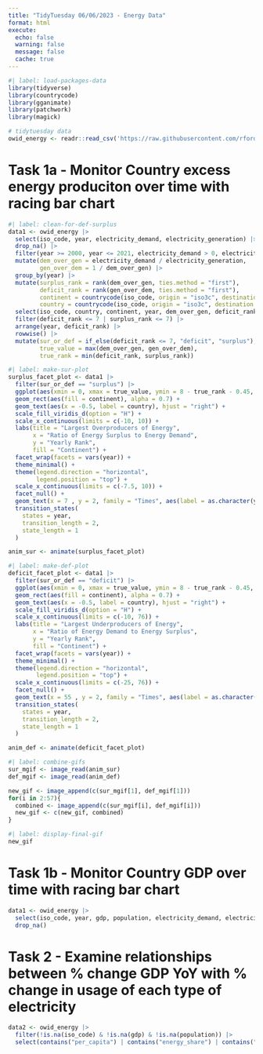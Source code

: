 ```yaml
---
title: "TidyTuesday 06/06/2023 - Energy Data"
format: html
execute:
  echo: false
  warning: false
  message: false
  cache: true
---
```


```r
#| label: load-packages-data
library(tidyverse)
library(countrycode)
library(gganimate)
library(patchwork)
library(magick)

# tidytuesday data
owid_energy <- readr::read_csv('https://raw.githubusercontent.com/rfordatascience/tidytuesday/master/data/2023/2023-06-06/owid-energy.csv')


```
# Task 1a - Monitor Country excess energy produciton over time with racing bar chart

```r
#| label: clean-for-def-surplus
data1 <- owid_energy |>
  select(iso_code, year, electricity_demand, electricity_generation) |>
  drop_na() |>
  filter(year >= 2000, year <= 2021, electricity_demand > 0, electricity_generation > 0) |>
  mutate(dem_over_gen = electricity_demand / electricity_generation,
         gen_over_dem = 1 / dem_over_gen) |>
  group_by(year) |>
  mutate(surplus_rank = rank(dem_over_gen, ties.method = "first"),
         deficit_rank = rank(gen_over_dem, ties.method = "first"),
         continent = countrycode(iso_code, origin = "iso3c", destination = "continent"),
         country = countrycode(iso_code, origin = "iso3c", destination = "country.name")) |>
  select(iso_code, country, continent, year, dem_over_gen, deficit_rank, gen_over_dem, surplus_rank) |>
  filter(deficit_rank <= 7 | surplus_rank <= 7) |>
  arrange(year, deficit_rank) |>
  rowwise() |>
  mutate(sur_or_def = if_else(deficit_rank <= 7, "deficit", "surplus"),
         true_value = max(dem_over_gen, gen_over_dem),
         true_rank = min(deficit_rank, surplus_rank))
```

```r
#| label: make-sur-plot
surplus_facet_plot <- data1 |>
  filter(sur_or_def == "surplus") |>
  ggplot(aes(xmin = 0, xmax = true_value, ymin = 8 - true_rank - 0.45, ymax = 8 - true_rank + 0.45, y = 8 - true_rank)) +
  geom_rect(aes(fill = continent), alpha = 0.7) +
  geom_text(aes(x = -0.5, label = country), hjust = "right") +
  scale_fill_viridis_d(option = "H") +
  scale_x_continuous(limits = c(-10, 10)) + 
  labs(title = "Largest Overproducers of Energy",
       x = "Ratio of Energy Surplus to Energy Demand",
       y = "Yearly Rank",
       fill = "Continent") +
  facet_wrap(facets = vars(year)) +
  theme_minimal() +
  theme(legend.direction = "horizontal",
        legend.position = "top") +
  scale_x_continuous(limits = c(-7.5, 10)) +
  facet_null() +
  geom_text(x = 7 , y = 2, family = "Times", aes(label = as.character(year)), size = 20, col = "grey18") +
  transition_states(
    states = year,
    transition_length = 2,
    state_length = 1
  )

anim_sur <- animate(surplus_facet_plot)
```


```r
#| label: make-def-plot
deficit_facet_plot <- data1 |>
  filter(sur_or_def == "deficit") |>
  ggplot(aes(xmin = 0, xmax = true_value, ymin = 8 - true_rank - 0.45, ymax = 8 - true_rank + 0.45, y = 8 - true_rank)) +
  geom_rect(aes(fill = continent), alpha = 0.7) +
  geom_text(aes(x = -0.5, label = country), hjust = "right") +
  scale_fill_viridis_d(option = "H") +
  scale_x_continuous(limits = c(-10, 76)) + 
  labs(title = "Largest Underproducers of Energy",
       x = "Ratio of Energy Demand to Energy Surplus",
       y = "Yearly Rank",
       fill = "Continent") +
  facet_wrap(facets = vars(year)) +
  theme_minimal() +
  theme(legend.direction = "horizontal",
        legend.position = "top") +
  scale_x_continuous(limits = c(-25, 76)) +
  facet_null() +
  geom_text(x = 55 , y = 2, family = "Times", aes(label = as.character(year)), size = 20, col = "grey18") +
  transition_states(
    states = year,
    transition_length = 2,
    state_length = 1
  )

anim_def <- animate(deficit_facet_plot)
```


```r
#| label: combine-gifs
sur_mgif <- image_read(anim_sur)
def_mgif <- image_read(anim_def)

new_gif <- image_append(c(sur_mgif[1], def_mgif[1]))
for(i in 2:57){
  combined <- image_append(c(sur_mgif[i], def_mgif[i]))
  new_gif <- c(new_gif, combined)
}
```

```r
#| label: display-final-gif
new_gif
```




# Task 1b - Monitor Country GDP over time with racing bar chart

```r
data1 <- owid_energy |>
  select(iso_code, year, gdp, population, electricity_demand, electricity_generation) %>%
  drop_na()
```




# Task 2 - Examine relationships between % change GDP YoY with % change in usage of each type of electricity
```r
data2 <- owid_energy |>
  filter(!is.na(iso_code) & !is.na(gdp) & !is.na(population)) |>
  select(contains("per_capita") | contains("energy_share") | contains("change_pct") | contains(match = c("iso_code", "gdp", "population")))
```

